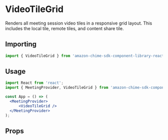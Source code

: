 
<Meta title="SDK Components/VideoTileGrid" />

# VideoTileGrid

Renders all meeting session video tiles in a responsive grid layout. This includes the local tile, remote tiles, and content share tile.

## Importing

```javascript
import { VideoTileGrid } from 'amazon-chime-sdk-component-library-react';
```

## Usage

```jsx
import React from 'react';
import { MeetingProvider, VideoTileGrid } from 'amazon-chime-sdk-component-library-react';

const App = () => (
  <MeetingProvider>
      <VideoTileGrid />
  </MeetingProvider>
);
```

## Props
<Props of={VideoTileGrid} />